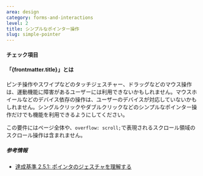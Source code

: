 ```yaml
---
area: design
category: forms-and-interactions
level: 2
title: シンプルなポインター操作
slug: simple-pointer
---
```



#### チェック項目

<Checkpoint title="タッチジェスチャー・ドラッグ・マウスホイールで操作する機能は、シンプルなポインター操作だけでも利用できるようにする" />

#### 「{frontmatter.title}」とは

<Level level={frontmatter.level} />

ピンチ操作やスワイプなどのタッチジェスチャー、ドラッグなどのマウス操作は、運動機能に障害があるユーザーには利用できないかもしれません。マウスホイールなどのデバイス依存の操作は、ユーザーのデバイスが対応していないかもしれません。シングルクリックやダブルクリックなどのシンプルなポインター操作だけでも機能を利用できるようにしてください。 

この要件にはページ全体や、`overflow: scroll;`で表現されるスクロール領域のスクロール操作は含まれません。

##### 参考情報

- [達成基準 2.5.1: ポインタのジェスチャを理解する](https://waic.jp/translations/WCAG21/Understanding/pointer-gestures.html)
